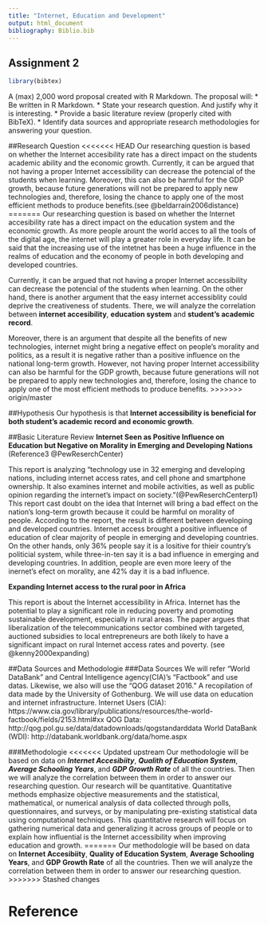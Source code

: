 ```yaml
---
title: "Internet, Education and Development"
output: html_document
bibliography: Biblio.bib
---
```


## Assignment 2
```r
library(bibtex)
```
A (max) 2,000 word proposal created with R Markdown.
The proposal will:
* Be written in R Markdown.
* State your research question. And justify why it is interesting.
* Provide a basic literature review (properly cited with BibTeX).
* Identify data sources and appropriate research methodologies for answering your question.

##Research Question 
<<<<<<< HEAD
Our researching question is based on whether the Internet accesibility rate has a direct impact on the students academic ability and the economic growth. Currently, it can be argued that not having a proper Internet accessibility can decrease the potencial of the students when learning. Moreover, this can also be harmful for the GDP growth, because future generations will not be prepared to apply new technologies and, therefore, losing the chance to apply one of the most efficient methods to produce benefits.(see @beldarrain2006distance)
=======
Our researching question is based on whether the Internet accesibility rate has a direct impact on the education system and the economic growth. As more people arount the world acces to all the tools of the digital age, the internet will play a greater role in everyday life. It can be said that the increasing use of the intetnet has been a huge influence in the realms of education and the economy of people in both developing and  developed countries.

Currently, it can be argued that not having a proper Internet accessibility can decrease the potencial of the students when learning. On the other hand, there is another argument that the easy internet accessiblity could deprive the creativeness of students. There, we will analyze the correlation between **internet accesibility**, **education system** and **student's academic record**.

Moreover, there is an argument that despite all the benefits of new technologies, internet might bring a negative effect on people's morality and politics, as a result it is negative rather than a positive influence on the national long-term growth. However, not having proper Internet accessibility  can also be harmful for the GDP growth, because future generations will not be prepared to apply new technologies and, therefore, losing the chance to apply one of the most efficient methods to produce benefits.
>>>>>>> origin/master

##Hypothesis
Our hypothesis is that **Internet accessibility is beneficial for both student's academic record and economic growth**.

##Basic Literature Review
**Internet Seen as Positive Influence on Education but Negative on Morality in Emerging and Developing Nations** (Reference3 @PewReserchCenter)

This report is analyzing "technology use in 32 emerging and developing nations, including internet access rates, and cell phone and smartphone ownership. It also examines internet and mobile activities, as well as public opinion regarding the internet’s impact on society."(@PewReserchCenterp1)
This report cast doubt on the idea that Internet will bring a bad effect on the nation's long-term growth because it could be harmful on morality of people.
According to the report, the result is different between developing and developed countries. Internet access brought a positive influence of education of clear majority of people in emerging and developing countries. On the other hands, only 36% people say it is a lositive for thieir country's politicial system, while three-in-ten say it is a bad influence in emerging and developing countries. In addition, people are even more leery of the inernet's efect on morality, ane 42% day it is a bad influence.

**Expanding Internet access to the rural poor in Africa**

This report is about the Internet accessibility in Africa. Internet has the potential to play a significant role in reducing poverty and promoting sustainable development, especially in rural areas. The paper argues that liberalization of the telecommunications sector combined with targeted, auctioned subsidies to local entrepreneurs are both likely to have a significant impact on rural Internet access rates and poverty. (see @kenny2000expanding)

##Data Sources and Methodologie
###Data Sources
We will refer "World DataBank" and Central Intelligence agency(CIA)'s "Factbook" and  use datas. Likewise, we also will use the "QOG dataset 2016." A recopilation of data made by the University of Gothenburg. We will use data on education and internet infrastructure.
Internet Users (CIA): https://www.cia.gov/library/publications/resources/the-world-factbook/fields/2153.html#xx
QOG Data: http://qog.pol.gu.se/data/datadownloads/qogstandarddata
World DataBank (WDI): http://databank.worldbank.org/data/home.aspx

###Methodologie
<<<<<<< Updated upstream
Our methodologie will be based on data on ***Internet Accesibiity***, ***Qualith of Education System***, ***Average Schooling Years***, and ***GDP Growth Rate*** of all the countries. Then we will analyze the correlation between them in order to answer our researching question. 
Our research will be quantitative. Quantitative methods emphasize objective measurements and the statistical, mathematical, or numerical analysis of data collected through polls, questionnaires, and surveys, or by manipulating pre-existing statistical data using computational techniques. This quantitative research will focus on gathering numerical data and generalizing it across groups of people or to explain how influential is the Internet accessibility when improving education and growth.
=======
Our methodologie will be based on data on **Internet Accesibiity**, **Quality of Education System**, **Average Schooling Years**, and **GDP Growth Rate** of all the countries. Then we will analyze the correlation between them in order to answer our researching question.
>>>>>>> Stashed changes

Reference
=======

